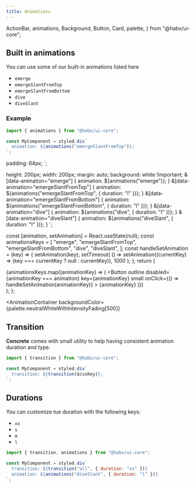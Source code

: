 ```yaml
---
title: Animations
---
```



  ActionBar,
  animations,
  Background,
  Button,
  Card,
  palette,
} from "@habx/ui-core";

## Built in animations

You can use some of our built-in animations listed here

- `emerge`
- `emergeSlantFromTop`
- `emergeSlantFromBottom`
- `dive`
- `diveSlant`

### Example

```jsx
import { animations } from "@habx/ui-core";

const MyComponent = styled.div`
  animation: ${animations("emergeSlantFromTop")};
`;
```

  padding: 64px;
`;

  height: 200px;
  width: 200px;
  margin: auto;
  background: white !important;
  &[data-animation="emerge"] {
    animation: ${animations("emerge")};
  }
  &[data-animation="emergeSlantFromTop"] {
    animation: ${animations("emergeSlantFromTop", { duration: "l" })};
  }
  &[data-animation="emergeSlantFromBottom"] {
    animation: ${animations("emergeSlantFromBottom", { duration: "l" })};
  }
  &[data-animation="dive"] {
    animation: ${animations("dive", { duration: "l" })};
  }
  &[data-animation="diveSlant"] {
    animation: ${animations("diveSlant", { duration: "l" })};
  }
`;

  const [animation, setAnimation] = React.useState(null);
  const animationsKeys = [
    "emerge",
    "emergeSlantFromTop",
    "emergeSlantFromBottom",
    "dive",
    "diveSlant",
  ];
  const handleSetAnimation = (key) => {
    setAnimation(key);
    setTimeout(
      () =>
        setAnimation((currentKey) => (key === currentKey ? null : currentKey)),
      1000
    );
  };
  return (
    <div>
      <StyledAnimationExample data-animation={animation} />
      <ActionBar>
        {animationsKeys.map((animationKey) => (
          <Button
            outline
            disabled={animationKey === animation}
            key={animationKey}
            small
            onClick={() => handleSetAnimation(animationKey)}
          >
            {animationKey}
          </Button>
        ))}
      </ActionBar>
    </div>
  );
};

<AnimationContainer
  backgroundColor={palette.neutralWhiteWithIntensityFading[500]}
>
  <AnimationExample />
</AnimationContainer>

## Transition

**Concrete** comes with small utility to help having consistent animation duration and type.

```jsx
import { transition } from "@habx/ui-core";

const MyComponent = styled.div`
  transition: ${transition($cssKey)};
`;
```

## Durations

You can customize tue duration with the following keys:

- `xs`
- `s`
- `m`
- `l`

```jsx
import { transition, animations } from "@habx/ui-core";

const MyComponent = styled.div`
  transition: ${transition("all", { duration: "xs" })}
  animation: ${animations("diveSlant", { duration: "l" })}
`;
```
